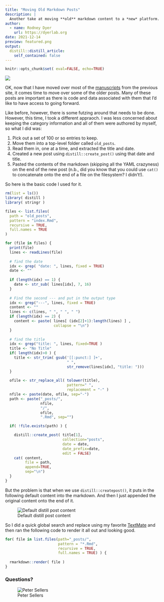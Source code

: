```yaml
---
title: "Moving Old Markdown Posts"
description: |
  Another take at moving **old** markdown content to a *new* platform.   While markdown is supposed to be universal, the kinds of meta data assocaited with it in certain systems is a bit wonky and forces us to do some magic.  Here I take a less retentive approach than what I did moving manuscript entries over since I do not have to maintain as much meta-data about each post.
author:
  - name: Rodney Dyer
    url: https://dyerlab.org
date: 2021-12-14
preview: featured.png
output:
  distill::distill_article:
    self_contained: false
---
```


```r
knitr::opts_chunk$set( eval=FALSE, echo=TRUE)
```

![](featured.png)


OK, now that I have moved over most of the  [manuscripts](../2021-12-12-moving-manuscripts-from-hugo/) from the previous site, it comes time to move over some of the older posts.  Many of these posts are important as there is code and data associated with them that I'd like to have access to going forward.

Like before, however, there is some futzing around that needs to be done.  However, this time, I took a different appraoch.  I was less concerned about keeping the category information and all of them were authored by myself, so what I did was:

1. Pick out a set of 100 or so entries to keep.  
2. Move them into a top-level folder called `old_posts`.  
3. Read them in, one at a time, and extracted the title and date.
4. Created a new post using `distill::create_post()` using that date and title.  
5. Pasted the contents of the markdown (skipping all the YAML crazyness) on the end of the new post (n.b., did you know that you could use `cat()` to concatenate onto the end of a file on the filesystem?  I didn't!).  

So here is the basic code I used for it.


```r
rm(list = ls())
library( distill )
library( stringr )

files <- list.files(
  path = "old_posts",
  pattern = "index.Rmd",
  recursive = TRUE,
  full.names = TRUE
)

for (file in files) {
  print(file)
  lines <- readLines(file)
  
  # find the date 
  idx <- grep( "date: ", lines, fixed = TRUE)
  date <- ""
  
  if (length(idx) == 1) {
    date <- str_sub( lines[idx], 7, 16)
  }
  
  # Find the second --- and put in the output type
  idx <- grep("---", lines, fixed = TRUE)
  content <- ""
  lines <- c(lines, " ", " ", " ")
  if (length(idx) == 2) {
    content <- paste( lines[ (idx[2]+1):length(lines) ] , 
                      collapse = "\n")
  }
  
  # find the title
  idx <- grep("title: ", lines, fixed=TRUE )
  title <- "No Title"
  if( length(idx)>0 ) { 
    title <- str_trim( gsub('[[:punct:] ]+', 
                            " ", 
                            str_remove(lines[idx], "title: ")))
  }
  
  ofile <- str_replace_all( tolower(title),  
                            pattern=" ", 
                            replacement = "-" ) 
  nfile <- paste(date, ofile, sep="-") 
  path <- paste("_posts/",
                nfile,
                "/", 
                ofile, 
                ".Rmd", sep="")

  if( !file.exists(path) ) { 

    distill::create_post( title[1], 
                          collection="posts", 
                          date = date, 
                          date_prefix=date, 
                          edit = FALSE)
    cat( content, 
         file = path, 
         append=TRUE, 
         sep="\n")  
  }
}
```

But the problem is that when we use `distill::createpost()`, it puts in the following default content into the markdown.  And then I just appended the original content onto the end of it.

![Default distill post content](DefaultPostContent.png)

So I did a quick global search and replace using my favorite [TextMate](https://macromates.com) and then ran the following code to render it all out and looking good.

```r
for( file in list.files(path="_posts/", 
                        pattern = "*.Rmd",
                        recursive = TRUE,
                        full.names = TRUE) ) { 
  
  rmarkdown::render( file )  
}
```


### Questions?
![Peter Sellers](peter_sellers.gif)





